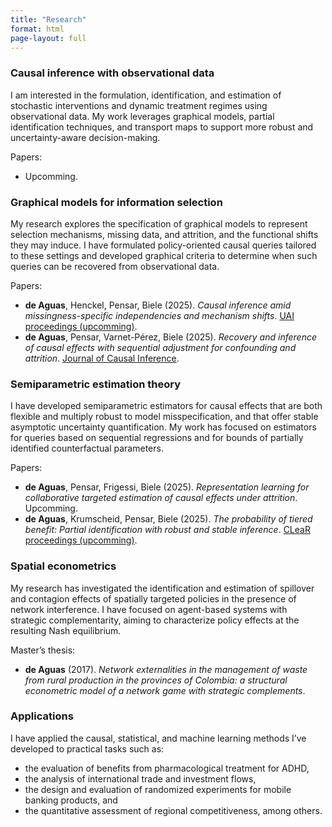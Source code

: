 ```yaml
---
title: "Research"
format: html
page-layout: full
---
```



### Causal inference with observational data

I am interested in the formulation, identification, and estimation of stochastic interventions and dynamic treatment regimes using observational data. My work leverages graphical models, partial identification techniques, and transport maps to support more robust and uncertainty-aware decision-making.

Papers:

- Upcomming.


### Graphical models for information selection
My research explores the specification of graphical models to represent selection mechanisms, missing data, and attrition, and the functional shifts they may induce. I have formulated policy-oriented causal queries tailored to these settings and developed graphical criteria to determine when such queries can be recovered from observational data.

Papers:

- **de Aguas**, Henckel, Pensar, Biele (2025). _Causal inference amid missingness-specific independencies and mechanism shifts_. [UAI proceedings (upcomming)](https://arxiv.org/abs/2506.15441).
- **de Aguas**, Pensar, Varnet-Pérez, Biele (2025). _Recovery and inference of causal effects with sequential adjustment for confounding and attrition_. [Journal of Causal Inference](https://www.degruyterbrill.com/document/doi/10.1515/jci-2024-0009/html).

### Semiparametric estimation theory
I have developed semiparametric estimators for causal effects that are both flexible and multiply robust to model misspecification, and that offer stable asymptotic uncertainty quantification. My work has focused on estimators for queries based on sequential regressions and for bounds of partially identified counterfactual parameters.

Papers:

- **de Aguas**, Pensar, Frigessi, Biele (2025). _Representation learning for collaborative targeted estimation of causal effects under attrition_. Upcomming.
- **de Aguas**, Krumscheid, Pensar, Biele (2025). _The probability of tiered benefit: Partial identification with robust and stable inference_. [CLeaR proceedings (upcomming)](https://arxiv.org/abs/2502.10049).

### Spatial econometrics

My research has investigated the identification and estimation of spillover and contagion effects of spatially targeted policies in the presence of network interference. I have focused on agent-based systems with strategic complementarity, aiming to characterize policy effects at the resulting Nash equilibrium.

Master's thesis:

- **de Aguas** (2017). _Network externalities in the management of waste from rural production in the provinces of Colombia: a structural econometric model of a network game with strategic complements_.

### Applications

I have applied the causal, statistical, and machine learning methods I’ve developed to practical tasks such as:

- the evaluation of benefits from pharmacological treatment for ADHD,
- the analysis of international trade and investment flows, 
- the design and evaluation of randomized experiments for mobile banking products, and
- the quantitative assessment of regional competitiveness, among others.


